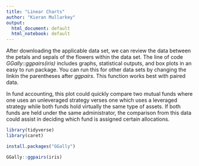 ```yaml
---
title: "Linear Charts"
author: "Kieran Mullarkey"
output:
  html_document: default
  html_notebook: default
---
```


After downloading the applicable data set, we can review the data between the petals and sepals of the flowers within the data set. The line of code *GGally::ggpairs(iris)* includes graphs, statistical outputs, and box plots in an easy to run package. You can run this for other data sets by changing the linkin the parentheses after *ggpairs*. This function works best with paired data.

In fund accounting, this plot could quickly compare two mutual funds where one uses an unleveraged strategy verses one which uses a leveraged strategy while both funds hold virtually the same type of assets. If both funds are held under the same administrator, the comparison from this data could assist in deciding which fund is assigned certain allocations.

```r
library(tidyverse)
library(caret)
```

```r
install.packages("GGally")
```

```r
GGally::ggpairs(iris)
```

